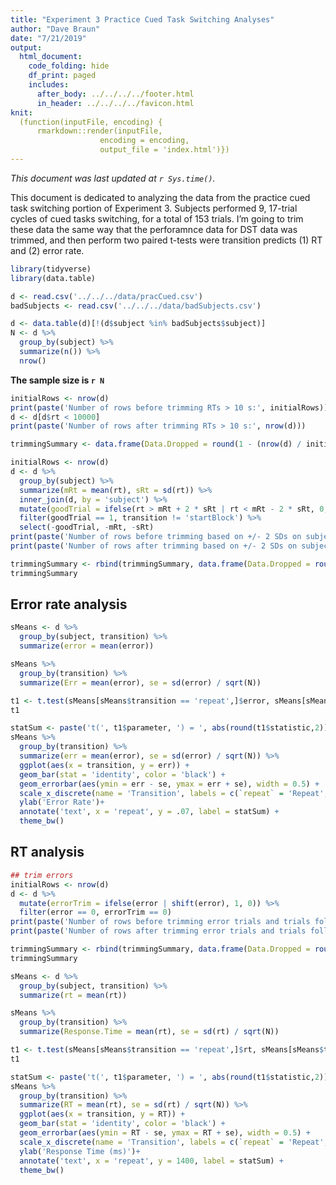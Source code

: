 ```yaml
---
title: "Experiment 3 Practice Cued Task Switching Analyses"
author: "Dave Braun"
date: "7/21/2019"
output: 
  html_document:
    code_folding: hide
    df_print: paged
    includes:
      after_body: ../../../../footer.html
      in_header: ../../../../favicon.html
knit:
  (function(inputFile, encoding) {
      rmarkdown::render(inputFile,
                    encoding = encoding,
                    output_file = 'index.html')})
---
```


*This document was last updated at `r Sys.time()`.*

This document is dedicated to analyzing the data from the practice cued task switching portion of Experiment 3. Subjects performed 9, 17-trial cycles of cued tasks switching, for a total of 153 trials. I'm going to trim these data the same way that the perforamnce data for DST data was trimmed, and then perform two paired t-tests were transition predicts (1) RT and (2) error rate.

```r
library(tidyverse)
library(data.table)
```


```r
d <- read.csv('../../../data/pracCued.csv')
badSubjects <- read.csv('../../../data/badSubjects.csv')

d <- data.table(d)[!(d$subject %in% badSubjects$subject)]
N <- d %>% 
  group_by(subject) %>% 
  summarize(n()) %>% 
  nrow()
```
**The sample size is `r N`**

```r
initialRows <- nrow(d)
print(paste('Number of rows before trimming RTs > 10 s:', initialRows))
d <- d[d$rt < 10000]
print(paste('Number of rows after trimming RTs > 10 s:', nrow(d)))

trimmingSummary <- data.frame(Data.Dropped = round(1 - (nrow(d) / initialRows), 2), Reason = 'RTs longer than 10 s')

initialRows <- nrow(d)
d <- d %>% 
  group_by(subject) %>% 
  summarize(mRt = mean(rt), sRt = sd(rt)) %>% 
  inner_join(d, by = 'subject') %>% 
  mutate(goodTrial = ifelse(rt > mRt + 2 * sRt | rt < mRt - 2 * sRt, 0, 1)) %>% 
  filter(goodTrial == 1, transition != 'startBlock') %>% 
  select(-goodTrial, -mRt, -sRt)
print(paste('Number of rows before trimming based on +/- 2 SDs on subject-wise means:', initialRows))
print(paste('Number of rows after trimming based on +/- 2 SDs on subject-wise means:', nrow(d)))

trimmingSummary <- rbind(trimmingSummary, data.frame(Data.Dropped = round(1 - (nrow(d) / initialRows), 2), Reason = 'RTs more extreme than +/- 2 SDs beyond subject-wise means.'))
trimmingSummary
```


## Error rate analysis

```r
sMeans <- d %>% 
  group_by(subject, transition) %>% 
  summarize(error = mean(error))

sMeans %>% 
  group_by(transition) %>% 
  summarize(Err = mean(error), se = sd(error) / sqrt(N))

t1 <- t.test(sMeans[sMeans$transition == 'repeat',]$error, sMeans[sMeans$transition == 'switch',]$error, paired = TRUE)
t1
```

```r
statSum <- paste('t(', t1$parameter, ') = ', abs(round(t1$statistic,2)), ', p ', ifelse(t1$p.value < .001, '< .001', round(t1$p.value, 3)), sep = '')
sMeans %>% 
  group_by(transition) %>% 
  summarize(err = mean(error), se = sd(error) / sqrt(N)) %>% 
  ggplot(aes(x = transition, y = err)) +
  geom_bar(stat = 'identity', color = 'black') +
  geom_errorbar(aes(ymin = err - se, ymax = err + se), width = 0.5) +
  scale_x_discrete(name = 'Transition', labels = c(`repeat` = 'Repeat', `switch` = 'Switch')) +
  ylab('Error Rate')+
  annotate('text', x = 'repeat', y = .07, label = statSum) +
  theme_bw()
```



## RT analysis

```r
## trim errors 
initialRows <- nrow(d)
d <- d %>% 
  mutate(errorTrim = ifelse(error | shift(error), 1, 0)) %>% 
  filter(error == 0, errorTrim == 0)
print(paste('Number of rows before trimming error trials and trials following error trials:', initialRows))
print(paste('Number of rows after trimming error trials and trials following error trials:', nrow(d)))

trimmingSummary <- rbind(trimmingSummary, data.frame(Data.Dropped = round(1 - (nrow(d) / initialRows), 2), Reason = 'Error trials and trials following error trials'))
trimmingSummary
```

```r
sMeans <- d %>% 
  group_by(subject, transition) %>% 
  summarize(rt = mean(rt))

sMeans %>% 
  group_by(transition) %>% 
  summarize(Response.Time = mean(rt), se = sd(rt) / sqrt(N))

t1 <- t.test(sMeans[sMeans$transition == 'repeat',]$rt, sMeans[sMeans$transition == 'switch',]$rt, paired = TRUE)
t1
```


```r
statSum <- paste('t(', t1$parameter, ') = ', abs(round(t1$statistic,2)), ', p ', ifelse(t1$p.value < .001, '< .001', round(t1$p.value, 3)), sep = '')
sMeans %>% 
  group_by(transition) %>% 
  summarize(RT = mean(rt), se = sd(rt) / sqrt(N)) %>% 
  ggplot(aes(x = transition, y = RT)) +
  geom_bar(stat = 'identity', color = 'black') +
  geom_errorbar(aes(ymin = RT - se, ymax = RT + se), width = 0.5) +
  scale_x_discrete(name = 'Transition', labels = c(`repeat` = 'Repeat', `switch` = 'Switch')) +
  ylab('Response Time (ms)')+
  annotate('text', x = 'repeat', y = 1400, label = statSum) +
  theme_bw()
```




















